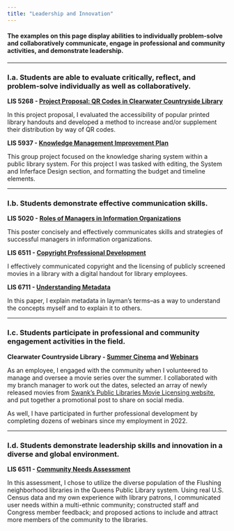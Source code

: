 ```yaml
---
title: "Leadership and Innovation"
---
```


#### **The examples on this page display abilities to individually problem-solve and collaboratively communicate, engage in professional and community activities, and demonstrate leadership.**

------------------------------------------------------------------------

### I.a. Students are able to evaluate critically, reflect, and problem-solve individually as well as collaboratively.

**LIS 5268 - [Project Proposal: QR Codes in Clearwater Countryside Library](img/qr-project-proposal.pdf){target="_blank"}**

In this project proposal, I evaluated the accessibility of popular printed library handouts and developed a method to increase and/or supplement their distribution by way of QR codes.

**LIS 5937 - [Knowledge Management Improvement Plan](img/KM_group.pdf){target="_blank"}**

This group project focused on the knowledge sharing system within a public library system. For this project I was tasked with editing, the System and Inferface Design section, and formatting the budget and timeline elements.

------------------------------------------------------------------------

### I.b. Students demonstrate effective communication skills.

**LIS 5020 - [Roles of Managers in Information Organizations](img/manager_poster.png){target="_blank"}**

This poster concisely and effectively communicates skills and strategies of successful managers in information organizations.

**LIS 6511 - [Copyright Professional Development](img/copyright_development.pdf){target="_blank"}**

I effectively communicated copyright and the licensing of publicly screened movies in a library with a digital handout for library employees.

**LIS 6711 - [Understanding Metadata](img/understanding_metadata.pdf){target="_blank"}**

In this paper, I explain metadata in layman's terms--as a way to understand the concepts myself and to explain it to others.

------------------------------------------------------------------------

### I.c. Students participate in professional and community engagement activities in the field.

**Clearwater Countryside Library - [Summer Cinema](img/summer_cinema1.jpg){target="_blank"} and [Webinars](certificates.qmd){target="_blank"}**

As an employee, I engaged with the community when I volunteered to manage and oversee a movie series over the summer. I collaborated with my branch manager to work out the dates, selected an array of newly released movies from [Swank's Public Libraries Movie Licensing website](https://www.swank.com/public-libraries/copyright/){target="_blank"}, and put together a promotional post to share on social media.

As well, I have participated in further professional development by completing dozens of webinars since my employment in 2022.

------------------------------------------------------------------------

### I.d. Students demonstrate leadership skills and innovation in a diverse and global environment.

**LIS 6511 - [Community Needs Assessment](img/community_needs_assessment.pdf){target="_blank"}**

In this assessment, I chose to utilize the diverse population of the Flushing neighborhood libraries in the Queens Public Library system. Using real U.S. Census data and my own experience with library patrons, I communicated user needs within a multi-ethnic community; constructed staff and Congress member feedback; and proposed actions to include and attract more members of the community to the libraries.
